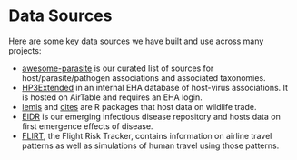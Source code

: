 # Data Sources

Here are some key data sources we have built and use across many projects:

-   [awesome-parasite](https://github.com/ecohealthalliance/awesome-parasite) is our curated list of sources for host/parasite/pathogen associations and associated taxonomies.
-   [HP3Extended](https://airtable.com/tbloDTO9atue4dlmN/viw1qWYHRT9Sprz5S) in an internal EHA database of host-virus associations.  It is hosted on AirTable and requires an EHA login.
-   [lemis](https://github.com/ecohealthalliance/lemis) and [cites](https://github.com/ecohealthalliance/cites) are 
R packages that host data on wildlife trade.
-   [EIDR](https://eidr.ecohealthalliance.org/) is our emerging infectious disease repository and hosts data on first
emergence effects of disease. 
-   [FLIRT](https://flirt.eha.io/), the Flight Risk Tracker, contains information on airline travel patterns as well as 
simulations of human travel using those patterns.